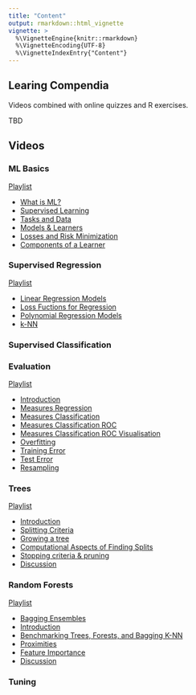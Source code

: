 ```yaml
---
title: "Content"
output: rmarkdown::html_vignette
vignette: >
  %\VignetteEngine{knitr::rmarkdown}
  %\VignetteEncoding{UTF-8}
  %\VignetteIndexEntry{"Content"}
---
```



## Learing Compendia
<!-- Tutorials -->

Videos combined with online quizzes and R exercises.

TBD 


## Videos


### ML Basics

[Playlist](https://www.youtube.com/playlist?list=PLGViarxWrOJdvHGLGpJB5iZPlsC1V71H1)

- [What is ML?](https://youtu.be/CCzx4UDkzpA)
- [Supervised Learning](https://youtu.be/R_HZBY9RMmo)
- [Tasks and Data](https://youtu.be/d9YbO6P4AdU)
- [Models & Learners](https://youtu.be/UW1E4xO0hJQ)
- [Losses and Risk Minimization](https://youtu.be/2b4x765XbUI)
- [Components of a Learner](https://youtu.be/zaB7WioK1Kw)

### Supervised Regression

[Playlist](https://www.youtube.com/playlist?list=PLGViarxWrOJdiwHJy547DyBOejp3EJro0)

- [Linear Regression Models](https://youtu.be/XITIVU37wGY)
- [Loss Fuctions for Regression](https://youtu.be/Syrzezpj2FY)
- [Polynomial Regression Models](https://youtu.be/q1ETfSxEfSg)
- [k-NN](https://youtu.be/g8H6-MkN_q0)


### Supervised Classification


### Evaluation

[Playlist](https://www.youtube.com/playlist?list=PLGViarxWrOJeR02Di6ofPm6fMKTJVySUy)

- [Introduction](https://youtu.be/B5PAwfDYt30)
- [Measures Regression](https://youtu.be/_OHCatRSc08)
- [Measures Classification](https://youtu.be/bHwUwrbCHEU)
- [Measures Classification ROC](https://youtu.be/BH4oCliBzZI)
- [Measures Classification ROC Visualisation](https://youtu.be/m5We8ITYEVk)
- [Overfitting](https://youtu.be/zSlrfST8bEg)
- [Training Error](https://youtu.be/dpZLGIf97m0)
- [Test Error](https://youtu.be/GOTPjCXhiS8)
- [Resampling](https://youtu.be/NvDUk8Bxuho)


### Trees

[Playlist](https://www.youtube.com/playlist?list=PLGViarxWrOJeTqM3tE2cAi7WJFBjW_frE)

- [Introduction](https://youtu.be/R_PqefI-ON8)
- [Splitting Criteria](https://youtu.be/IgHTJsAJTok)
- [Growing a tree](https://youtu.be/UjuJCgeZ6HA)
- [Computational Aspects of Finding Splits](https://youtu.be/RujQ_xP-NFA)
- [Stopping criteria & pruning](https://youtu.be/oQj3N2T-T90)
- [Discussion](https://youtu.be/nKULLVAUk74)

### Random Forests

[Playlist](https://www.youtube.com/playlist?list=PLGViarxWrOJcVlBm2kclFeSIzItgLVRhb)

- [Bagging Ensembles](https://youtu.be/hRBeeFpfMZQ)
- [Introduction](https://youtu.be/chberfdaTwc)
- [Benchmarking Trees, Forests, and Bagging K-NN](https://youtu.be/uOamholBaZ0)
- [Proximities](https://youtu.be/RGa0Uc6ZbX4)
- [Feature Importance](https://youtu.be/cw4qG9ePZ9Y)
- [Discussion](https://youtu.be/9bqNhq6OUUk)


### Tuning


<!-- [Intro Video - Hello, Everyone!](https://www.youtube.com/watch?v=R9f4TFRntv0) -->

<!-- ## Day 1 -->

<!-- <a href="https://compstat-lmu.shinyapps.io/01_tutorial/" target="_blank">**Tutorials**</a> **|** <a href="https://github.com/compstat-lmu/lecture_i2ml/blob/master/exercises-pdf/exercise-day1.pdf" target="_blank">**Exercise Sheet**</a> <a href="https://github.com/compstat-lmu/lecture_i2ml/blob/master/exercises-pdf/solution-day1.pdf" target="_blank">**(Solution)**</a> -->

<!-- - Slot 1: Introduction to machine learning (ML) [[pdf](https://github.com/compstat-lmu/lecture_i2ml/blob/master/slides-pdf/slides-intro.pdf)|[video](https://youtu.be/2BWKlAOayQI)] -->
<!-- - Slot 2: What are ML tasks? [[pdf](https://github.com/compstat-lmu/lecture_i2ml/blob/master/slides-pdf/slides-tasks.pdf)|[video](https://youtu.be/ST-VsUdbufo)] -->
<!-- - Slot 3: k-nearest neighbors [[pdf](https://github.com/compstat-lmu/lecture_i2ml/blob/master/slides-pdf/slides-knn.pdf)|[video](https://youtu.be/GOsXMlzsSiQ)] -->
<!-- - Slot 4: Basic learning theory: Loss functions [[pdf](https://github.com/compstat-lmu/lecture_i2ml/blob/master/slides-pdf/slides-loss.pdf)|[video](https://youtu.be/PIj0HR4lUOg)] -->
<!-- - Slot 5: Linear regression as a ML model [[pdf](https://github.com/compstat-lmu/lecture_i2ml/blob/master/slides-pdf/slides-limo.pdf)|[video](https://youtu.be/saf0rLmoEjE)] -->

<!-- ## Day 2 -->

<!-- <a href="https://compstat-lmu.shinyapps.io/02_tutorial/" target="_blank">**Tutorials**</a> **|** <a href="https://github.com/compstat-lmu/lecture_i2ml/blob/master/exercises-pdf/exercise-day2.pdf" target="_blank">**Exercise Sheet**</a> <a href="https://github.com/compstat-lmu/lecture_i2ml/blob/master/exercises-pdf/solution-day2.pdf" target="_blank">**(Solution)**</a> -->

<!-- - Slot 1: Theory of classification [[pdf](https://github.com/compstat-lmu/lecture_i2ml/blob/master/slides-pdf/slides-classification.pdf)|[video](https://youtu.be/ZuGbjJAETdA)] -->
<!-- - Slot 2: Logistic regression as a ML model [[pdf](https://github.com/compstat-lmu/lecture_i2ml/blob/master/slides-pdf/slides-logistic.pdf)|[video](https://youtu.be/VUa49fo82q4)] -->
<!-- - Slot 3: Classification approaches [[pdf](https://github.com/compstat-lmu/lecture_i2ml/blob/master/slides-pdf/slides-classification-approaches.pdf)|[video](https://youtu.be/yZ5SUWm2zbg)] -->
<!-- - Slot 4: Two cultures of modeling [[pdf](https://github.com/compstat-lmu/lecture_i2ml/blob/master/slides-pdf/slides-cultures.pdf)|[video](https://youtu.be/7YTswPpzxO4)] -->

<!-- ## Day 3 -->

<!-- <a href="https://compstat-lmu.shinyapps.io/03_tutorial/" target="_blank">**Tutorials**</a> **|** <a href="https://github.com/compstat-lmu/lecture_i2ml/blob/master/exercises-pdf/exercise-day3.pdf" target="_blank">**Exercise Sheet**</a> <a href="https://github.com/compstat-lmu/lecture_i2ml/blob/master/exercises-pdf/solution-day3.pdf" target="_blank">**(Solution)**</a> -->

<!-- - Slot 1: Introduction to performance evaluation [[pdf](https://github.com/compstat-lmu/lecture_i2ml/blob/master/slides-pdf/slides-intro-performance.pdf)|[video](https://youtu.be/e4twP-lMPVI)] -->
<!-- - Slot 2: Simple performance metrics [[pdf](https://github.com/compstat-lmu/lecture_i2ml/blob/master/slides-pdf/slides-measures.pdf)|[video](https://youtu.be/YPkNPGrdGoY)] -->
<!-- - Slot 3:  -->
<!--     * Train and test error [[pdf](https://github.com/compstat-lmu/lecture_i2ml/blob/master/slides-pdf/slides-train-test.pdf)| missing video] -->
<!--     * Overfitting [[pdf](https://github.com/compstat-lmu/lecture_i2ml/blob/master/slides-pdf/slides-overfitting.pdf)|[video](https://youtu.be/-S5h9ayrXh4)] -->
<!-- - Slot 4: -->
<!--     * ROC analysis part 1 [[pdf](https://github.com/compstat-lmu/lecture_i2ml/blob/master/slides-pdf/slides-roc-1.pdf)|[video](https://youtu.be/lPHTqGWRciQ)] -->
<!--     * ROC analysis part 2 [[pdf](https://github.com/compstat-lmu/lecture_i2ml/blob/master/slides-pdf/slides-roc-2.pdf)|[video](https://youtu.be/1bitCgn_D6o)] -->
<!--     * ROC Demo App [[Link]](https://fabian-s.shinyapps.io/roc_shiny/) -->
<!-- - Slot 5: Resampling [[pdf](https://github.com/compstat-lmu/lecture_i2ml/blob/master/slides-pdf/slides-resampling.pdf)|[video](https://youtu.be/eeCtAVkAvSI)] -->

<!-- ## Day 4 -->

<!-- <a href="https://compstat-lmu.shinyapps.io/04_tutorial/" target="_blank">**Tutorials**</a> **|** <a href="https://github.com/compstat-lmu/lecture_i2ml/blob/master/exercises-pdf/exercise-day4.pdf" target="_blank">**Exercise Sheet**</a>  <a href="https://github.com/compstat-lmu/lecture_i2ml/blob/master/exercises-pdf/solution-day4.pdf" target="_blank">**(Solution)**</a> -->

<!-- - Slot 1: -->
<!--     * CART Part 1 [[pdf](https://github.com/compstat-lmu/lecture_i2ml/blob/master/slides-pdf/slides-cart1.pdf)|[video](https://youtu.be/ZdJ7W-gEkJg)] -->
<!--     * CART Part 2 [[pdf](https://github.com/compstat-lmu/lecture_i2ml/blob/master/slides-pdf/slides-cart2.pdf)|[video](https://youtu.be/k-OFfj2Y0OY)] -->
<!-- - Slot 2: -->
<!--     * Random Forest Part 1 [[pdf](https://github.com/compstat-lmu/lecture_i2ml/blob/master/slides-pdf/slides-forests1.pdf)|[video](https://youtu.be/P34_SbEwEh8)] -->
<!--     * Random Forest Part 2 [[pdf](https://github.com/compstat-lmu/lecture_i2ml/blob/master/slides-pdf/slides-forests2.pdf)|[video](https://youtu.be/Zpj6znkzO2M)] -->

<!-- ## Day 5 -->

<!-- <a href="https://compstat-lmu.shinyapps.io/05_tutorial/" target="_blank">**Tutorials**</a> **|** <a href="https://github.com/compstat-lmu/lecture_i2ml/blob/master/exercises-pdf/exercise-day5.pdf" target="_blank">**Exercise Sheet**</a> **|** <a href="https://docs.google.com/document/d/1mxcsyI_AuUfjOqsBgLHCEdvYF47nRbZwjLvPzkTWZs0/edit?usp=sharing" target="_blank">**Questions/Comments**</a> -->

<!-- - Slot 1: Hyperparameter Tuning [[pdf](https://github.com/compstat-lmu/lecture_i2ml/blob/master/slides-pdf/slides-tuning.pdf)|[video](https://youtu.be/5F5wBZ-WjI8)] -->
<!-- - Slot 2: Nested Resampling [[pdf](https://github.com/compstat-lmu/lecture_i2ml/blob/master/slides-pdf/slides-nested-resampling.pdf)|[video](https://youtu.be/aV__yAFzNtc)] -->


